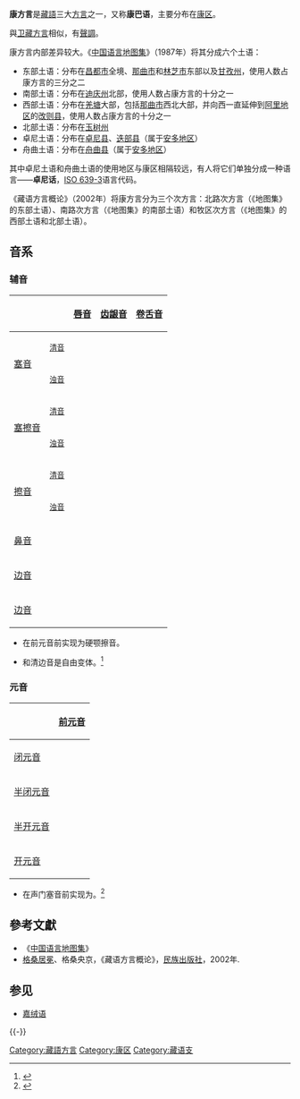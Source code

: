 {{Infobox Language
|name=康方言
|nativename={{藏|ཁམས་སྐད།}} ''khams skad''
|familycolor=汉藏语系
|states=[[中国|中国]]
|region=[[西藏自治区|西藏自治区]]、[[四川|四川]]、[[青海|青海]]、[[云南|云南]]、[[甘肃|甘肃]]
|speakers=180万
|lc1=khg
|ld1=康方言
|lc2=kbg
|ld2=康巴方言（康巴語）
|fam1=[[汉藏语系|汉藏语系]]
|fam2=[[藏缅语族|藏缅语族]]
|fam3=[[藏语群|藏语群]]
|fam4=[[藏语方言|藏语方言]]
|script=[[藏文字母|藏文字母]]
|notice=nonotice}}

'''康方言'''是[[藏語|藏語]]三大[[方言|方言]]之一，又称'''康巴语'''，主要分布在[[康区|康区]]。

與[[卫藏方言|卫藏方言]]相似，有[[聲調|聲調]]。

康方言内部差异较大。《[[中国语言地图集|中国语言地图集]]》（1987年）将其分成六个土语：
*东部土语：分布在[[昌都市|昌都市]]全境、[[那曲市|那曲市]]和[[林芝市|林芝市]]东部以及[[甘孜州|甘孜州]]，使用人数占康方言的三分之二
*南部土语：分布在[[迪庆州|迪庆州]]北部，使用人数占康方言的十分之一
*西部土语：分布在[[羌塘|羌塘]]大部，包括[[那曲市|那曲市]]西北大部，并向西一直延伸到[[阿里地区|阿里地区]]的[[改则县|改则县]]，使用人数占康方言的十分之一
*北部土语：分布在[[玉树州|玉树州]]
*卓尼土语：分布在[[卓尼县|卓尼县]]、[[迭部县|迭部县]]（属于[[安多地区|安多地区]]）
*舟曲土语：分布在[[舟曲县|舟曲县]]（属于[[安多地区|安多地区]]）

其中卓尼土语和舟曲土语的使用地区与康区相隔较远，有人将它们单独分成一种语言——'''卓尼话'''，[[ISO_639-3|ISO 639-3]]语言代码{{SIL|cda}}。

《藏语方言概论》（2002年）将康方言分为三个次方言：北路次方言（《地图集》的东部土语）、南路次方言（《地图集》的南部土语）和牧区次方言（《地图集》的西部土语和北部土语）。

==音系==
===辅音===
{| class="wikitable" style="text-align:center"
! colspan="2" |
! colspan="2" |[[唇音|唇音]]
! colspan="2" |[[齿龈音|齿龈音]]
! colspan="2" |[[卷舌音|卷舌音]]
! colspan="2" |[[龈腭音|龈腭音]]
! colspan="2" |[[软腭音|软腭音]]
![[声门音|声门音]]
|-
! rowspan="2" |[[塞音|塞音]]
!<small>[[清音|清音]]</small>
| style="border-right: none;" | {{IPA|p}}  || style="border-left: none;" | {{IPA|pʰ}}
| style="border-right: none;" | {{IPA|t}}  || style="border-left: none;" | {{IPA|tʰ}}
| colspan="2" |
| colspan="2" |
| style="border-right: none;" | {{IPA|k}}  || style="border-left: none;" | {{IPA|kʰ}}
| {{IPA|ʔ}}
|-
!<small>[[浊音|浊音]]</small>
| colspan="2" |{{IPA|b}}
| colspan="2" |{{IPA|d}}
| colspan="2" |
| colspan="2" |
| colspan="2" |{{IPA|ɡ}}
|
|-
! rowspan="2" |[[塞擦音|塞擦音]]
!<small>[[清音|清音]]</small>
| colspan="2" |
| style="border-right: none;" | {{IPA|ts}} || style="border-left: none;" | {{IPA|tsʰ}}
| style="border-right: none;" | {{IPA|tʂ}} || style="border-left: none;" | {{IPA|tʂʰ}}
| style="border-right: none;" | {{IPA|tɕ}} || style="border-left: none;" | {{IPA|tɕʰ}}
| colspan="2" |
|
|-
!<small>[[浊音|浊音]]</small>
| colspan="2" |
| colspan="2" |{{IPA|dz}}
| colspan="2" |{{IPA|dʐ}}
| colspan="2" |{{IPA|dʑ}}
| colspan="2" |
|
|-
! rowspan="2" |[[擦音|擦音]]
!<small>[[清音|清音]]</small>
| colspan="2" |
| style="border-right: none;" | {{IPA|s}} || style="border-left: none;" | {{IPA|sʰ}}
| colspan="2" | {{IPA|ʂ}}
| style="border-right: none;" | {{IPA|ɕ}} || style="border-left: none;" | {{IPA|ɕʰ}}
| style="border-right: none;" | {{IPA|x}} || style="border-left: none;" | {{IPA|xʰ}}
| {{IPA|h}} 
|-
!<small>[[浊音|浊音]]</small>
| colspan="2" |
| colspan="2" |{{IPA|z}}
| colspan="2" |
| colspan="2" |{{IPA|ʑ}}
| colspan="2" |{{IPA|ɣ}}
|
|-
! colspan="2" |[[鼻音|鼻音]]
| style="border-right: none;" | {{IPA|m̥}}|| style="border-left: none;" | {{IPA|m}}
| style="border-right: none;" | {{IPA|n̥}}|| style="border-left: none;" | {{IPA|n}}
| colspan="2" |
| style="border-right: none;" | {{IPA|ɲ̊}} || style="border-left: none;" | {{IPA|ɲ}}
| style="border-right: none;" | {{IPA|ŋ̊}} || style="border-left: none;" | {{IPA|ŋ}}
|
|-
! colspan="2" |[[边音|边音]]
| colspan="2" |
| style="border-right: none;" | {{IPA|ɬ}}|| style="border-left: none;" | {{IPA|l}}
| colspan="2" |
| colspan="2" |
| colspan="2" |
|
|-
! colspan="2" |[[边音|边音]]
| colspan="2" |{{IPA|w}}
| colspan="2" |{{IPA|ɹ}}
| colspan="2" |
| colspan="2" |{{IPA|j}}
| colspan="2" |
|
|}

* {{IPA|/x, xʰ, ɣ/}}在前元音{{IPA|/i, e, ø, ɛ/}}前实现为硬颚擦音{{IPA|[ç, çʰ, ʝ]}}。
* {{IPA|/ɬ/}}和清边音{{IPA|[l̥]}}是自由变体。<ref>{{Cite book|last=Olson|first=Robert F.|title=Central Khams Tibetan: A phonemic survey|publisher=Kailash|year=1974}}</ref>

===元音===
{| class="wikitable" style="text-align:center"
!
! colspan="2" |[[前元音|前元音]]
![[后元音|后元音]]
|- align="center"
![[闭元音|闭元音]]
| colspan="2" |{{IPA|i}}
|{{IPA|u}}
|- align="center"
![[半闭元音|半闭元音]]
|{{IPA|e}}
|{{IPA|ø}}
|{{IPA|o}}
|-
![[半开元音|半开元音]]
| colspan="2" |{{IPA|ɛ}}
|
|- align="center"
![[开元音|开元音]]
| colspan="2" |{{IPA|a}}
|{{IPA|ɑ}}
|}

* {{IPA|/i, u, o/}}在声门塞音{{IPA|/ʔ/}}前实现为{{IPA|[ɨ, ʉ, ʊ]}}。<ref>{{Cite book|last=孙|first=宏开|title=藏缅语语音和词汇|publisher=中国社会科学出版社|year=1991}}</ref>{{rp|156-159}}

== 參考文獻 ==
{{Reflist}}
{{refbegin}}
* 《[[中国语言地图集|中国语言地图集]]》
* [[格桑居冕|格桑居冕]]、格桑央京，《藏语方言概论》，[[民族出版社|民族出版社]]，2002年.
{{refend}}

== 参见 ==
{{Portal|语言}}
* [[嘉绒语|嘉绒语]]

{{-}}
{{Tibetan_language}}
{{中國語言}}
{{不丹语言}}
{{Sichuan topics}}

[[Category:藏語方言|Category:藏語方言]]
[[Category:康区|Category:康区]]
[[Category:藏语支|Category:藏语支]]
